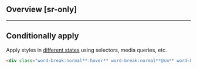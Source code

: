 ## Overview [sr-only]
<Overview/>

---

## Conditionally apply
Apply styles in [different states](/docs/states-and-queries) using selectors, media queries, etc.
```html
<div class="word-break:normal**:hover** word-break:normal**@sm** word-break:normal**@dark** word-break:normal**@print**">…</div>
```

